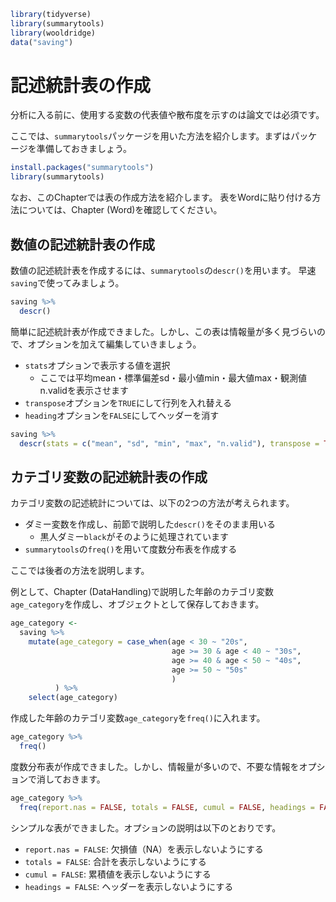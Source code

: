 ```r
library(tidyverse)
library(summarytools)
library(wooldridge)
data("saving")
```


# 記述統計表の作成 {#SummaryStat}
分析に入る前に、使用する変数の代表値や散布度を示すのは論文では必須です。

ここでは、`summarytools`パッケージを用いた方法を紹介します。まずはパッケージを準備しておきましょう。

```r
install.packages("summarytools")
library(summarytools)
```

なお、このChapterでは表の作成方法を紹介します。
表をWordに貼り付ける方法については、Chapter \ref(Word)を確認してください。

## 数値の記述統計表の作成
数値の記述統計表を作成するには、`summarytools`の`descr()`を用います。
早速`saving`で使ってみましょう。

```r
saving %>% 
  descr()
```

簡単に記述統計表が作成できました。しかし、この表は情報量が多く見づらいので、オプションを加えて編集していきましょう。

- `stats`オプションで表示する値を選択
    - ここでは平均mean・標準偏差sd・最小値min・最大値max・観測値n.validを表示させます
- `transpose`オプションを`TRUE`にして行列を入れ替える
- `heading`オプションを`FALSE`にしてヘッダーを消す

```r
saving %>% 
  descr(stats = c("mean", "sd", "min", "max", "n.valid"), transpose = TRUE, headings = FALSE)
```

## カテゴリ変数の記述統計表の作成

カテゴリ変数の記述統計については、以下の2つの方法が考えられます。

- ダミー変数を作成し、前節で説明した`descr()`をそのまま用いる
    - 黒人ダミー`black`がそのように処理されています
- `summarytools`の`freq()`を用いて度数分布表を作成する

ここでは後者の方法を説明します。

例として、Chapter \ref(DataHandling)で説明した年齢のカテゴリ変数`age_category`を作成し、オブジェクトとして保存しておきます。

```r
age_category <-
  saving %>%
    mutate(age_category = case_when(age < 30 ~ "20s",
                                    age >= 30 & age < 40 ~ "30s",
                                    age >= 40 & age < 50 ~ "40s",
                                    age >= 50 ~ "50s"
                                    )
          ) %>%
    select(age_category)
```

作成した年齢のカテゴリ変数`age_category`を`freq()`に入れます。

```r
age_category %>%
  freq()
```

度数分布表が作成できました。しかし、情報量が多いので、不要な情報をオプションで消しておきます。

```r
age_category %>%
  freq(report.nas = FALSE, totals = FALSE, cumul = FALSE, headings = FALSE)
```

シンプルな表ができました。オプションの説明は以下のとおりです。

- `report.nas = FALSE`: 欠損値（NA）を表示しないようにする
- `totals = FALSE`: 合計を表示しないようにする
- `cumul = FALSE`: 累積値を表示しないようにする
- `headings = FALSE`: ヘッダーを表示しないようにする
